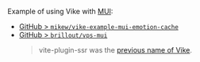 Example of using Vike with [MUI](https://mui.com/):
 - [GitHub > `mikew/vike-example-mui-emotion-cache`](https://github.com/mikew/vike-example-mui-emotion-cache)
 - [GitHub > `brillout/vps-mui`](https://github.com/brillout/vps-mui)
   > vite-plugin-ssr was the [previous name of Vike](https://vite-plugin-ssr.com/vike).
